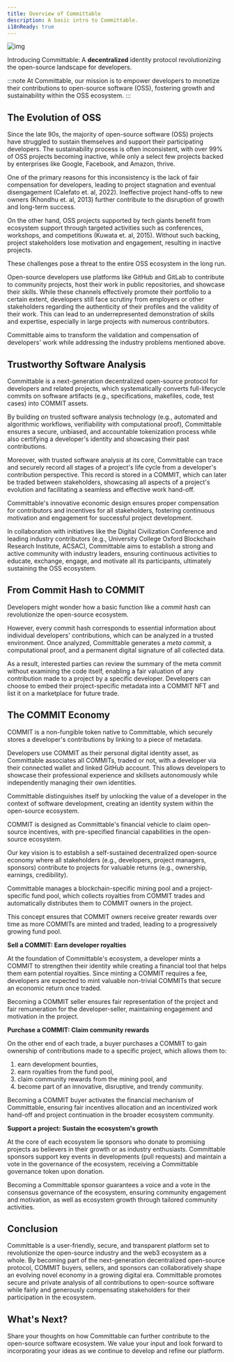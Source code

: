```yaml
---
title: Overview of Committable
description: A basic intro to Committable.
i18nReady: true
---
```


![img](https://miro.medium.com/max/1400/1*MA4TK6mdF8aVrXbldbOOZw.png)

Introducing Committable: A **decentralized** identity protocol revolutionizing the open-source landscape for developers.

:::note
At Committable, our mission is to empower developers to monetize their contributions to open-source software (OSS), fostering growth and sustainability within the OSS ecosystem.
:::

## The Evolution of OSS

Since the late 90s, the majority of open-source software (OSS) projects have struggled to sustain themselves and support their participating developers. The sustainability process is often inconsistent, with over 99% of OSS projects becoming inactive, while only a select few projects backed by enterprises like Google, Facebook, and Amazon, thrive.

One of the primary reasons for this inconsistency is the lack of fair compensation for developers, leading to project stagnation and eventual disengagement (Calefato et. al, 2022). Ineffective project hand-offs to new owners (Khondhu et. al, 2013) further contribute to the disruption of growth and long-term success.

On the other hand, OSS projects supported by tech giants benefit from ecosystem support through targeted activities such as conferences, workshops, and competitions (Kuwata et. al, 2015). Without such backing, project stakeholders lose motivation and engagement, resulting in inactive projects.

These challenges pose a threat to the entire OSS ecosystem in the long run.

Open-source developers use platforms like GitHub and GitLab to contribute to community projects, host their work in public repositories, and showcase their skills. While these channels effectively promote their portfolio to a certain extent, developers still face scrutiny from employers or other stakeholders regarding the authenticity of their profiles and the validity of their work. This can lead to an underrepresented demonstration of skills and expertise, especially in large projects with numerous contributors.

Committable aims to transform the validation and compensation of developers' work while addressing the industry problems mentioned above.

## Trustworthy Software Analysis

Committable is a next-generation decentralized open-source protocol for developers and related projects, which systematically converts full-lifecycle commits on software artifacts (e.g., specifications, makefiles, code, test cases) into COMMIT assets.

By building on trusted software analysis technology (e.g., automated and algorithmic workflows, verifiability with computational proof), Committable ensures a secure, unbiased, and accountable tokenization process while also certifying a developer's identity and showcasing their past contributions.

Moreover, with trusted software analysis at its core, Committable can trace and securely record all stages of a project's life cycle from a developer's contribution perspective. This record is stored in a COMMIT, which can later be traded between stakeholders, showcasing all aspects of a project's evolution and facilitating a seamless and effective work hand-off.

Committable's innovative economic design ensures proper compensation for contributors and incentives for all stakeholders, fostering continuous motivation and engagement for successful project development.

In collaboration with initiatives like the Digital Civilization Conference and leading industry contributors (e.g., University College Oxford Blockchain Research Institute, ACSAC), Committable aims to establish a strong and active community with industry leaders, ensuring continuous activities to educate, exchange, engage, and motivate all its participants, ultimately sustaining the OSS ecosystem.

## From Commit Hash to COMMIT

Developers might wonder how a basic function like a *commit hash* can revolutionize the open-source ecosystem.

However, every commit hash corresponds to essential information about individual developers' contributions, which can be analyzed in a trusted environment. Once analyzed, Committable generates a *meta commit*, a computational proof, and a permanent digital signature of all collected data.

As a result, interested parties can review the summary of the meta commit without examining the code itself, enabling a fair valuation of any contribution made to a project by a specific developer. Developers can choose to embed their project-specific metadata into a COMMIT NFT and list it on a marketplace for future trade.

## The COMMIT Economy

COMMIT is a non-fungible token native to Committable, which securely stores a developer's contributions by linking to a piece of metadata.

Developers use COMMIT as their personal digital identity asset, as Committable associates all COMMITs, traded or not, with a developer via their connected wallet and linked GitHub account. This allows developers to showcase their professional experience and skillsets autonomously while independently managing their own identities.

Committable distinguishes itself by unlocking the value of a developer in the context of software development, creating an identity system within the open-source ecosystem.

COMMIT is designed as Committable's financial vehicle to claim open-source incentives, with pre-specified financial capabilities in the open-source ecosystem.

Our key vision is to establish a self-sustained decentralized open-source economy where all stakeholders (e.g., developers, project managers, sponsors) contribute to projects for valuable returns (e.g., ownership, earnings, credibility).

Committable manages a blockchain-specific mining pool and a project-specific fund pool, which collects royalties from COMMIT trades and automatically distributes them to COMMIT owners in the project.

This concept ensures that COMMIT owners receive greater rewards over time as more COMMITs are minted and traded, leading to a progressively growing fund pool.

**Sell a COMMIT: Earn developer royalties**

At the foundation of Committable's ecosystem, a developer mints a COMMIT to strengthen their identity while creating a financial tool that helps them earn potential royalties. Since minting a COMMIT requires a fee, developers are expected to mint valuable non-trivial COMMITs that secure an economic return once traded.

Becoming a COMMIT seller ensures fair representation of the project and fair remuneration for the developer-seller, maintaining engagement and motivation in the project.

**Purchase a COMMIT: Claim community rewards**

On the other end of each trade, a buyer purchases a COMMIT to gain ownership of contributions made to a specific project, which allows them to:

1. earn development bounties,
2. earn royalties from the fund pool,
3. claim community rewards from the mining pool, and
4. become part of an innovative, disruptive, and trendy community.

Becoming a COMMIT buyer activates the financial mechanism of Committable, ensuring fair incentives allocation and an incentivized work hand-off and project continuation in the broader ecosystem community.

**Support a project: Sustain the ecosystem's growth**

At the core of each ecosystem lie sponsors who donate to promising projects as believers in their growth or as industry enthusiasts. Committable sponsors support key events in developments (pull requests) and maintain a vote in the governance of the ecosystem, receiving a Committable governance token upon donation.

Becoming a Committable sponsor guarantees a voice and a vote in the consensus governance of the ecosystem, ensuring community engagement and motivation, as well as ecosystem growth through tailored community activities.

## Conclusion

Committable is a user-friendly, secure, and transparent platform set to revolutionize the open-source industry and the web3 ecosystem as a whole. By becoming part of the next-generation decentralized open-source protocol, COMMIT buyers, sellers, and sponsors can collaboratively shape an evolving novel economy in a growing digital era. Committable promotes secure and private analysis of all contributions to open-source software while fairly and generously compensating stakeholders for their participation in the ecosystem.

## What's Next?

Share your thoughts on how Committable can further contribute to the open-source software ecosystem. We value your input and look forward to incorporating your ideas as we continue to develop and refine our platform.